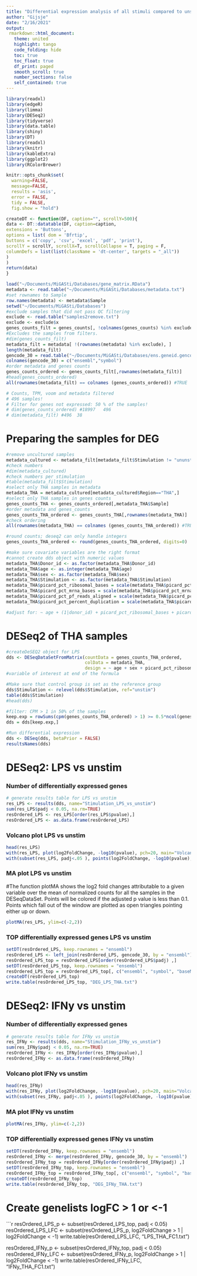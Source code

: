 ```yaml
---
title: "Differential expression analysis of all stimuli compared to unstimulated in THA region only"
author: "Gijsje"
date: "2/16/2021"
output: 
 rmarkdown::html_document:
   theme: united
   highlight: tango
   code_folding: hide
   toc: true
   toc_float: true
   df_print: paged
   smooth_scroll: true
   number_sections: false
   self_contained: true
---
```


```r
library(readxl)
library(edgeR)
library(limma)
library(DESeq2)
library(tidyverse)
library(data.table)
library(shiny)
library(DT)
library(readxl)
library(knitr)
library(kableExtra)
library(ggplot2)
library(RColorBrewer)

knitr::opts_chunk$set( 
  warning=FALSE,
  message=FALSE,
  results = 'asis',
  error = FALSE,
  tidy = FALSE,
  fig.show = "hold")
```

```r
createDT <- function(DF, caption="", scrollY=500){
data <- DT::datatable(DF, caption=caption,
extensions = 'Buttons',
options = list( dom = 'Bfrtip',
buttons = c('copy', 'csv', 'excel', 'pdf', 'print'),
scrollY = scrollY, scrollX=T, scrollCollapse = T, paging = F,
columnDefs = list(list(className = 'dt-center', targets = "_all"))
)
)
return(data)
}
```

```r
load("~/Documents/MiGASti/Databases/gene_matrix.RData")
metadata <- read.table("~/Documents/MiGASti/Databases/metadata.txt")
#set rownames to Sample
row.names(metadata) <- metadata$Sample 
setwd("~/Documents/MiGASti/Databases")
#exclude samples that did not pass QC filtering
exclude <- read.table("samples2remove.txt")
exclude <- exclude$x
genes_counts_filt = genes_counts[, !colnames(genes_counts) %in% exclude] 
#Excludes the samples from filters. 
#dim(genes_counts_filt)
metadata_filt = metadata[ !(rownames(metadata) %in% exclude), ]
length(metadata_filt)
gencode_30 = read.table("~/Documents/MiGASti/Databases/ens.geneid.gencode.v30")
colnames(gencode_30) = c("ensembl","symbol")
#order metadata and genes counts
genes_counts_ordered <- genes_counts_filt[,rownames(metadata_filt)]
#head(genes_counts_ordered)
all(rownames(metadata_filt) == colnames (genes_counts_ordered)) #TRUE
```


```r
# Counts, TPM, voom and metadata filtered 
# 496 samples!  
# Filter for genes not expressed: 50 % of the samples! 
# dim(genes_counts_ordered) #18997   496
# dim(metadata_filt) #496  38
```

# Preparing the samples for DEG

```r
#remove uncultured samples
metadata_cultured <- metadata_filt[metadata_filt$Stimulation != "ununstim",]
#check numbers
#dim(metadata_cultured)
#check numbers per stimulation
#table(metadata_filt$Stimulation)
#select only THA samples in metadata
metadata_THA = metadata_cultured[metadata_cultured$Region=="THA",]
#select only THA samples in genes counts
genes_counts_THA <- genes_counts_ordered[,metadata_THA$Sample]
#order metadata and genes_counts
genes_counts_THA_ordered <- genes_counts_THA[,rownames(metadata_THA)]
#check ordering
all(rownames(metadata_THA) == colnames (genes_counts_THA_ordered)) #TRUE

#round counts; deseq2 can only handle integers
genes_counts_THA_ordered <- round(genes_counts_THA_ordered, digits=0)

#make sure covariate variables are the right format 
#cannot create dds object with numeric values
metadata_THA$Donor_id <- as.factor(metadata_THA$Donor_id)
metadata_THA$age <- as.integer(metadata_THA$age)
metadata_THA$sex <- as.factor(metadata_THA$sex)
metadata_THA$Stimulation <- as.factor(metadata_THA$Stimulation)
metadata_THA$picard_pct_ribosomal_bases = scale(metadata_THA$picard_pct_ribosomal_bases)
metadata_THA$picard_pct_mrna_bases = scale(metadata_THA$picard_pct_mrna_bases)
metadata_THA$picard_pct_pf_reads_aligned = scale(metadata_THA$picard_pct_pf_reads_aligned)
metadata_THA$picard_pct_percent_duplication = scale(metadata_THA$picard_pct_percent_duplication)

#adjust for: ~ age + (1|donor_id) + picard_pct_ribosomal_bases + picard_pct_mrna_bases +   picard_pct_percent_duplication + picard_pct_pf_reads_aligned 
```

# DESeq2 of THA samples 

```r
#createDeSEQ2 object for LPS
dds <- DESeqDataSetFromMatrix(countData = genes_counts_THA_ordered,
                              colData = metadata_THA,
                              design = ~ age + sex + picard_pct_ribosomal_bases + picard_pct_mrna_bases + picard_pct_percent_duplication + picard_pct_pf_reads_aligned + Stimulation) 
#variable of interest at end of the formula

#Make sure that control group is set as the reference group
dds$Stimulation <- relevel(dds$Stimulation, ref="unstim")
table(dds$Stimulation)
#head(dds)

#filter: CPM > 1 in 50% of the samples 
keep.exp = rowSums(cpm(genes_counts_THA_ordered) > 1) >= 0.5*ncol(genes_counts_THA_ordered)
dds = dds[keep.exp,]

#Run differential expression 
dds <- DESeq(dds, betaPrior = FALSE)
resultsNames(dds)
```

# DESeq2: LPS vs unstim
### Number of differentially expressed genes 

```r
# generate results table for LPS vs unstim
res_LPS <- results(dds, name="Stimulation_LPS_vs_unstim")
sum(res_LPS$padj < 0.05, na.rm=TRUE)
resOrdered_LPS <- res_LPS[order(res_LPS$pvalue),] 
resOrdered_LPS <- as.data.frame(resOrdered_LPS)
```

### Volcano plot LPS vs unstim

```r
head(res_LPS)
with(res_LPS, plot(log2FoldChange, -log10(pvalue), pch=20, main="Volcano plot", xlim=c(-2.5,2)))
with(subset(res_LPS, padj<.05 ), points(log2FoldChange, -log10(pvalue), pch=20, col="red"))
```

### MA plot LPS vs unstim
#The function plotMA shows the log2 fold changes attributable to a given variable over the mean of normalized counts for all the samples in the DESeqDataSet. Points will be colored if the adjusted p value is less than 0.1. Points which fall out of the window are plotted as open triangles pointing either up or down.

```r
plotMA(res_LPS, ylim=c(-2,2))
```
### TOP differentially expressed genes LPS vs unstim

```r
setDT(resOrdered_LPS, keep.rownames = "ensembl")
resOrdered_LPS <- left_join(resOrdered_LPS, gencode_30, by = "ensembl")
resOrdered_LPS_top = resOrdered_LPS[order(resOrdered_LPS$padj) ,]
setDT(resOrdered_LPS_top, keep.rownames = "ensembl")
resOrdered_LPS_top = resOrdered_LPS_top[, c("ensembl", "symbol", "baseMean", "log2FoldChange", "lfcSE", "stat", "pvalue", "padj")]
createDT(resOrdered_LPS_top)
write.table(resOrdered_LPS_top, "DEG_LPS_THA.txt")
```

# DESeq2: IFNy vs unstim
### Number of differentially expressed genes 

```r
# generate results table for IFNy vs unstim
res_IFNy <- results(dds, name="Stimulation_IFNy_vs_unstim")
sum(res_IFNy$padj < 0.05, na.rm=TRUE)
resOrdered_IFNy <- res_IFNy[order(res_IFNy$pvalue),] 
resOrdered_IFNy <- as.data.frame(resOrdered_IFNy)
```

### Volcano plot IFNy vs unstim

```r
head(res_IFNy)
with(res_IFNy, plot(log2FoldChange, -log10(pvalue), pch=20, main="Volcano plot", xlim=c(-10,10)))
with(subset(res_IFNy, padj<.05 ), points(log2FoldChange, -log10(pvalue), pch=20, col="red"))
```

### MA plot IFNy vs unstim

```r
plotMA(res_IFNy, ylim=c(-2,2))
```

### TOP differentially expressed genes IFNy vs unstim

```r
setDT(resOrdered_IFNy, keep.rownames = "ensembl")
resOrdered_IFNy <- merge(resOrdered_IFNy, gencode_30, by = "ensembl")
resOrdered_IFNy_top = resOrdered_IFNy[order(resOrdered_IFNy$padj) ,]
setDT(resOrdered_IFNy_top, keep.rownames = "ensembl")
resOrdered_IFNy_top = resOrdered_IFNy_top[, c("ensembl", "symbol", "baseMean", "log2FoldChange", "lfcSE", "stat", "pvalue", "padj")]
createDT(resOrdered_IFNy_top)
write.table(resOrdered_IFNy_top, "DEG_IFNy_THA.txt")
```
# Create genelists logFC > 1 or <-1

```r
resOrdered_LPS_p <- subset(resOrdered_LPS_top, padj < 0.05)
resOrdered_LPS_LFC <- subset(resOrdered_LPS_p, log2FoldChange > 1 | log2FoldChange < -1)
write.table(resOrdered_LPS_LFC, "LPS_THA_FC1.txt")

resOrdered_IFNy_p <- subset(resOrdered_IFNy_top, padj < 0.05)
resOrdered_IFNy_LFC <- subset(resOrdered_IFNy_p, log2FoldChange > 1 | log2FoldChange < -1)
write.table(resOrdered_IFNy_LFC, "IFNy_THA_FC1.txt")










